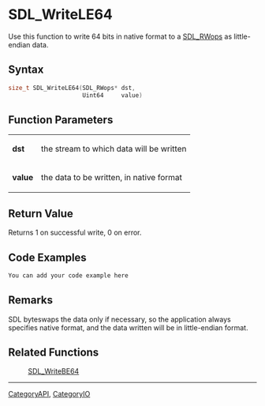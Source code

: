 
= SDL_WriteLE64 =
Use this function to write 64 bits in native format to a [[SDL_RWops]] as little-endian data.


== Syntax ==
<syntaxhighlight lang='c++'>
size_t SDL_WriteLE64(SDL_RWops* dst,
                     Uint64     value)
</syntaxhighlight>

== Function Parameters ==
{|
|'''dst'''
|the stream to which data will be written
|-
|'''value'''
|the data to be written, in native format
|}

== Return Value ==
Returns 1 on successful write, 0 on error.

== Code Examples ==
<syntaxhighlight lang='c++'>
You can add your code example here
</syntaxhighlight>

== Remarks ==
SDL byteswaps the data only if necessary, so the application always specifies native format, and the data written will be in little-endian format.

== Related Functions ==
:[[SDL_WriteBE64]]

----
[[CategoryAPI]], [[CategoryIO]]
